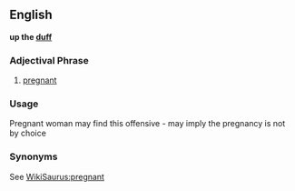 ==English==
'''up the [[duff]]'''

===Adjectival Phrase===
# {{slang}} [[pregnant]]

===Usage===
Pregnant woman may find this offensive - may imply the pregnancy is not by choice

===Synonyms===
See [[WikiSaurus:pregnant]]